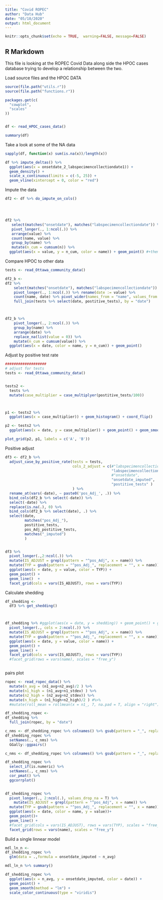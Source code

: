 ```yaml
---
title: "Covid ROPEC"
author: "Data Hub"
date: "05/10/2020"
output: html_document
---
```


```r
knitr::opts_chunk$set(echo = TRUE,  warning=FALSE, message=FALSE)
```

## R Markdown

This file is looking at the ROPEC Covid Data along side the HPOC cases database trying to develop a relationship between the two.


Load source files and the HPOC DATA

```r
source(file.path("utils.r"))
source(file.path("functions.r"))

packages.get(c(
  "cowplot",
  "scales"
))


df <- read_HPOC_cases_data()

summary(df)
```

Take a look at some of the NA data

```r
sapply(df, function(x) sum(is.na(x))/length(x))
```

```r
df %>% impute_deltas() %>% 
  ggplot(aes(x = onsetdate_2_labspecimencollectiondate1)) + 
  geom_density() +
  scale_x_continuous(limits = c(-5, 25)) +
  geom_vline(xintercept = 0, color = "red")
```

Impute the data
```r
df2 <- df %>% do_impute_on_cols()




df2 %>% 
   select(matches("onsetdate"), matches("labspecimencollectiondate")) %>% 
   pivot_longer(., 1:ncol(.)) %>% 
   arrange(value) %>% 
   count(name, value) %>% 
   group_by(name) %>% 
   mutate(n_cum = cumsum(n)) %>%
  ggplot(aes(x = value, y = n_cum, color = name)) + geom_point() #+theme(legend.position="bottom")

```

Compare HPOC to other data 

```r
tests <- read_Ottawa_community_data()

df2_b <- 
df2 %>% 
    select(matches("onsetdate"), matches("labspecimencollectiondate")) %>% 
    pivot_longer(., 1:ncol(.)) %>% rename(date := value) %>%
    count(name, date) %>% pivot_wider(names_from = "name", values_from = n, values_fill = 0) %>% 
    full_join(tests %>% select(date, postitive_tests), by = "date") 



df2_b %>% 
    pivot_longer(., 2:ncol(.)) %>% 
    group_by(name) %>% 
    arrange(date) %>%
    replace_na(list(value = 0)) %>% 
    mutate(n_cum = cumsum(value)) %>%
  ggplot(aes(x = date, color = name, y = n_cum)) + geom_point()


```


Adjust by positive test rate
```r
###################
# adjust for tests
tests <- read_Ottawa_community_data()


tests2 <- 
  tests %>% 
  mutate(case_multiplier = case_multiplyer(postitive_tests/100)) 



p1 <- tests2 %>% 
  ggplot(aes(x = case_multiplier)) + geom_histogram() + coord_flip()

p2 <- tests2 %>%
  ggplot(aes(x = date, y = case_multiplier)) + geom_point() + geom_smooth()

plot_grid(p2, p1, labels = c('A', 'B'))


```



Positive adjust
```r

df3 <- df2_b %>% 
  adjust_case_by_positive_rate(tests = tests, 
                               cols_2_adjust = c(#"labspecimencollectiondate1", 
                                                 "labspecimencollectiondate1_imputed", 
                                                 #"onsetdate",
                                                 "onsetdate_imputed",
                                                 "postitive_tests" )
                               ) %>% 
  rename_at(vars(-date), ~ paste0('pos_Adj_', .)) %>%
  bind_cols(df2_b %>% select(-date)) %>% 
  select(-date) %>%
  replace(is.na(.), 0) %>% 
  bind_cols(df2_b %>% select(date), .) %>% 
  select(date, 
         matches("pos_Adj_"), 
         postitive_tests, 
         pos_Adj_postitive_tests,
         matches("_imputed")
         )


df3 %>% 
  pivot_longer(.,2:ncol(.)) %>% 
  mutate(IS_ADJUST = grepl(pattern = "^pos_Adj", x = name)) %>%
  mutate(TYP = gsub(pattern = "^pos_Adj_", replacement = "", x = name)) %>%
  ggplot(aes(x = date, y = value, color = TYP)) + 
  geom_point() + 
  geom_line()  +
  facet_grid(cols = vars(IS_ADJUST), rows = vars(TYP))
```


Calculate shedding
```r



df_shedding <-
  df3 %>% get_shedding()



df_shedding %>% #ggplot(aes(x = date, y = shedding)) + geom_point() + geom_line()
  pivot_longer(., cols = 2:ncol(.)) %>% 
  mutate(IS_ADJUST = grepl(pattern = "^pos_Adj", x = name)) %>%
  mutate(TYP = gsub(pattern = "^pos_Adj_", replacement = "", x = name)) %>%  
  ggplot(aes(x = date, y = value, color = name)) + 
  geom_point() + 
  geom_line() + 
  facet_grid(cols = vars(IS_ADJUST), rows = vars(TYP))
  #facet_grid(rows = vars(name), scales = "free_y")



```




pairs plot 
```r
ropec <- read_ropec_data() %>% 
  mutate(n_avg = (n1_avg+n2_avg)/2 ) %>%
  mutate(n1_high = (n1_avg+n1_stdev) ) %>%
  mutate(n2_high = (n2_avg+n2_stdev)) %>%
  mutate(n_high = (n1_high+n2_high)/2 ) #%>%
  #mutate(roll_mean = rollmean(x = n1_, 7, na.pad = T, align = "right")) 

df_shedding_ropec <- 
df_shedding %>%
  full_join(ropec, by = "date") 

c_nms <- df_shedding_ropec %>% colnames() %>% gsub(pattern = "_", replacement = "\n", x = .)
df_shedding_ropec %>%
  setNames(., c_nms) %>% 
  GGally::ggpairs()


```

```r
c_nms <- df_shedding_ropec %>% colnames() %>% gsub(pattern = "_", replacement = "\n", x = .)

df_shedding_ropec %>% 
  select_if(is.numeric) %>%
  setNames(., c_nms) %>% 
  cor_pmat() %>% 
  ggcorrplot()
  
```



```r

df_shedding_ropec %>% 
  pivot_longer(., 2:ncol(.), values_drop_na = T) %>% 
    mutate(IS_ADJUST = grepl(pattern = "^pos_Adj", x = name)) %>%
  mutate(TYP = gsub(pattern = "^pos_Adj_", replacement = "", x = name)) %>%  
  ggplot(aes(x = date, color = name, y = value))+ 
  geom_point()+ 
  geom_line() + 
  #facet_grid(cols = vars(IS_ADJUST), rows = vars(TYP), scales = "free_y")
  facet_grid(rows = vars(name), scales = "free_y")

```



Build a single linnear model
```r

mdl_ln_n <- 
df_shedding_ropec %>% 
  glm(data = .,formula = onsetdate_imputed ~ n_avg) 

mdl_ln_n %>% summary()
```

```r
df_shedding_ropec %>% 
  ggplot(aes(x = n_avg, y = onsetdate_imputed, color = date)) +
  geom_point() +
  geom_smooth(method = "lm") +
  scale_color_continuous(type = "viridis")
```

